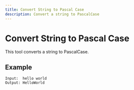 ```yaml
---
title: Convert String to Pascal Case
description: Convert a string to PascalCase
---
```


# Convert String to Pascal Case

This tool converts a string to PascalCase.

## Example

```text
Input:  hello world
Output: HelloWorld
```
